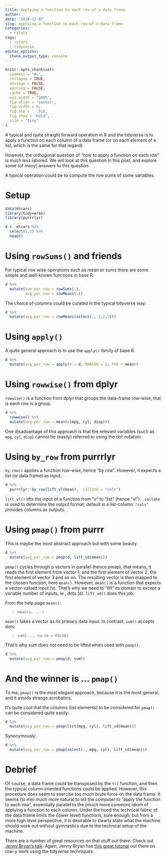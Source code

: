 ```yaml
---
title: Applying a function to each row of a data frame
author: ''
date: '2018-12-07'
slug: applying-a-function-to-each-row-of-a-data-frame
categories:
  - rstats
tags:
  - rstats
  - tidyverse
editor_options: 
  chunk_output_type: console
---
```






```r

knitr::opts_chunk$set(
  comment = "#>",
  collapse = TRUE,
  message = FALSE,
  warning = FALSE,
  cache = TRUE,
  out.width = "100%",
  fig.align = 'center',
  fig.width = 6,
  fig.asp =   .618,
  fig.show = "hold",
  size = "tiny"
)
```






A typical and quite straight forward operation in R and the tidyverse is to apply a function on each column of a data frame (or on each element of a list, which is the same for that regard).

However, the orthogonal question of "how to apply a function on each *row*" is much less labored. We will look at this question in this post, and explore some (of many) answers to this question.

A typical operation could be to compute the row sums of some variables.


# Setup

```r
data(mtcars)
library(tidyverse)
library(purrrlyr)

d <- mtcars %>% 
  select(1:3) %>% 
  head()
```


# Using `rowSums()` and friends


For typical row wise operations such as mean or sums there are some simple and well-known functions in base R.

```r
d %>% 
  mutate(sum_per_row = rowSums(.),
         avg_per_row = rowMeans(.))
```


The choice of columns could be curated in the typical tidyverse way:


```r
d %>% 
  mutate(avg_per_row = rowMeans(select(., 1,2,3)))
```


# Using `apply()`

A quite general approach is to use the `apply()` family of base R.

```r
d %>% 
  mutate(avg_per_row = apply(X = d, MARGIN = 1, FUN = mean))
```



# Using `rowwise()` from dplyr


`rowwise()` is a function from dplyr that groups the data-frame row-wise, that is each row is a group.


```r
d %>% 
  rowwise() %>% 
  mutate(avg_per_row = mean(c(mpg, cyl, disp)))
```


One disadvantage of this approach is that the relevant variables (such as `mpg`, `cyl`, `disp`) cannot be (easily) referred to using the dot notation.


# Using `by_row` from purrrlyr

`by_row()` applies a function row-wise, hence "by row". However, it expects a list (or data frame) as input.

```r
d %>% 
  purrrlyr::by_row(lift_vl(mean), .collate = "cols")
```


`lift_vl()` lifts the input of a function from "v" to "list" (hence "vl"). `.collate` is used to determine the output format; default is a list-column. `"cols"` provides columns as outputs.


# Using `pmap()` from purrr


This is maybe the most abstract approach but with some beauty.

```r
d %>% 
  mutate(avg_per_row = pmap(d, lift_vd(mean)))
```

`pmap()` cycles through p vectors in parallel (hence *p*map), that means, it reads the first element from vector 1, and the first element of vector 2, the first element of vector 3 and so on. The resulting vector is then mapped to the chosen function, here `mean()`. However, `mean()` is a function that expects a vector-valued input (v). That's why we need to "lift" its domain to except a variable number of inputs, ie., dots (d). `lift_vd()` does this job. 

From the help page `mean()`:

>    `mean(x, ...)`


`mean()` takes a vector as its primary data input. In contrast, `sum()` accepts dots:

>    `sum(..., na.rm = FALSE)`

That's why sum does not need to be lifted when used with `pmap()`.

```r
d %>% 
  mutate(avg_per_row = pmap(d, sum))
```



# And the winner is ... `pmap()`

To me, `pmap()` is the most elegant approach, because it is the most general, and it avoids strange acrobatics.

It's quite cool that the columns (list elements) to be considered for `pmap()` can be considered quite easily:


```r
d %>% 
  mutate(avg_per_row = pmap(list(mpg, cyl), lift_vd(mean)))
```

Synonymously:

```r
d %>% 
  mutate(avg_per_row = pmap(select(., mpg, cyl), lift_vd(mean)))
```



# Debrief

Of course, a data frame could be transposed by the `t()` function, and then the typical column oriented functions could be applied. However, this procedure does seem to exercise too much brute force on the data frame. It seems (to me) much more natural to tell the computer to "apply the function to each row", essentially parallel to the (much more common) idiom of applying a function to each column. Under the hood the technical fabric of the data frame limits the (lower level) functions, sure enough, but from a more high level perspective, it is desirable to clearly state what the machine should work out without gymnastics due to the technical setup of the machine.

There are a number of great resources on that stuff out there. Check out [Jenny Bryan's talk](https://speakerdeck.com/jennybc/row-oriented-workflows-in-r-with-the-tidyverse). Again, Jenny Bryan has [this great tutorial](https://github.com/jennybc/row-oriented-workflows/blob/master/ex09_row-summaries.md) out there on row-y work using the tidyverse techniques.

